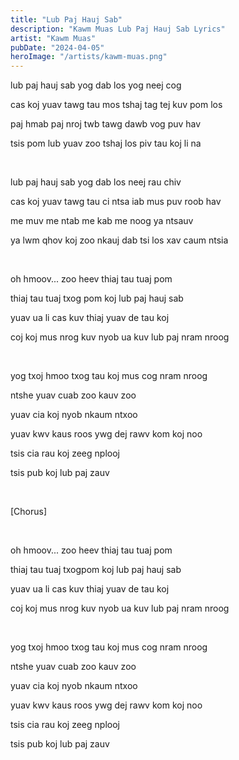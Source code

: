 ```yaml
---
title: "Lub Paj Hauj Sab"
description: "Kawm Muas Lub Paj Hauj Sab Lyrics"
artist: "Kawm Muas"
pubDate: "2024-04-05"
heroImage: "/artists/kawm-muas.png"
---
```


lub paj hauj sab yog dab los yog neej cog

cas koj yuav tawg tau mos tshaj tag tej kuv pom los

paj hmab paj nroj twb tawg dawb vog puv hav

tsis pom lub yuav zoo tshaj los piv tau koj li na

<br />

lub paj hauj sab yog dab los neej rau chiv

cas koj yuav tawg tau ci ntsa iab mus puv roob hav

me muv me ntab me kab me noog ya ntsauv

ya lwm qhov koj zoo nkauj dab tsi los xav caum ntsia

<br />

oh hmoov... zoo heev thiaj tau tuaj pom

thiaj tau tuaj txog pom koj lub paj hauj sab

yuav ua li cas kuv thiaj yuav de tau koj

coj koj mus nrog kuv nyob ua kuv lub paj nram nroog

<br />

yog txoj hmoo txog tau koj mus cog nram nroog

ntshe yuav cuab zoo kauv zoo

yuav cia koj nyob nkaum ntxoo

yuav kwv kaus roos ywg dej rawv kom koj noo

tsis cia rau koj zeeg nplooj

tsis pub koj lub paj zauv

<br />

[Chorus]

<br />

oh hmoov... zoo heev thiaj tau tuaj pom

thiaj tau tuaj txogpom koj lub paj hauj sab

yuav ua li cas kuv thiaj yuav de tau koj

coj koj mus nrog kuv nyob ua kuv lub paj nram nroog

<br />

yog txoj hmoo txog tau koj mus cog nram nroog

ntshe yuav cuab zoo kauv zoo

yuav cia koj nyob nkaum ntxoo

yuav kwv kaus roos ywg dej rawv kom koj noo

tsis cia rau koj zeeg nplooj

tsis pub koj lub paj zauv

